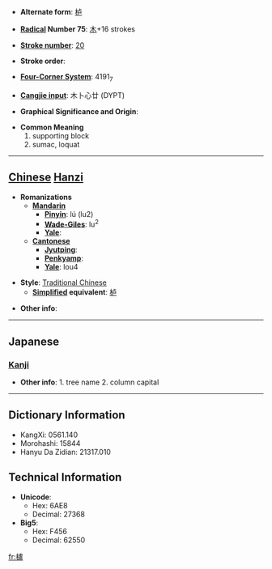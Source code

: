 * '''Alternate form''': [[栌]]

* '''[[Wiktionary:Chinese radical index| Radical]] Number 75''': [[Wiktionary:Chinese radical index 木|木]]+16 strokes

* '''[[Wiktionary:Chinese total strokes index|Stroke number]]''': [[Wiktionary:Chinese total strokes index 20|20]]

* '''Stroke order''': 

* '''[[Wiktionary:Chinese four corner index|Four-Corner System]]''': 4191<sub>7</sub>

* '''[[Wiktionary:Chinese Cangjie index|Cangjie input]]''': 木卜心廿 (DYPT)

* '''Graphical Significance and Origin''': 

* '''Common Meaning'''
*#supporting block
*# sumac, loquat


----

== [[Chinese]] [[Hanzi]] ==

* '''Romanizations'''
** '''[[Mandarin]]'''
*** '''[[Pinyin]]''': lú (lu2)
*** '''[[Wade-Giles]]''': lu<sup>2</sup>
*** '''[[Yale]]''': 
** '''[[Cantonese]]'''
*** '''[[Jyutping]]''':
*** '''[[Penkyamp]]''': 
*** '''[[Yale]]''': lou4

* '''Style''': [[Traditional Chinese]] 
** '''[[Simplified Chinese|Simplified]] equivalent''': [[栌]]

* '''Other info''': 

----

==Japanese==
===[[Kanji]]===
{{kanji|on readings=[[ろ]] (ro) [[る]] (ru)
|kun readings=[[はぜ]] (haze)　[[ますがた]]　(masugata)
}}

* '''Other info''':  1. tree name  2. column capital

----

== Dictionary Information ==

* KangXi: 0561.140
* Morohashi: 15844
* Hanyu Da Zidian: 21317.010

== Technical Information ==

* '''Unicode''':
** Hex: 6AE8
** Decimal: 27368
* '''Big5''':
** Hex: F456
** Decimal: 62550

[[fr:櫨]]